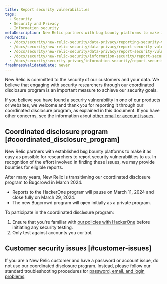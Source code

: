 ```yaml
---
title: Report security vulnerabilities
tags:
  - Security
  - Security and Privacy
  - Information security
metaDescription: New Relic partners with bug bounty platforms to make it as easy as possible for researchers to report security vulnerabilities to us.
redirects:
  - /docs/security/new-relic-security/data-privacy/reporting-security-vulnerabilities
  - /docs/security/new-relic-security/data-privacy/report-security-vulnerabilities
  - /docs/security/new-relic-security/data-privacy/report-security-vulnerabilities-hackerone
  - /docs/security/new-relic-security/information-security/report-security-vulnerabilities-hackerone
  - /docs/security/security-privacy/information-security/report-security-vulnerabilities-hackerone
freshnessValidatedDate: never
---
```


New Relic is committed to the security of our customers and your data. We believe that engaging with security researchers through our coordinated disclosure program is an important measure to achieve our security goals.

If you believe you have found a security vulnerability in one of our products or websites, we welcome and thank you for reporting it through our coordinated disclosure program, as explained in this document. If you have other concerns, see the information about [other email or account issues](#customer-issues).

## Coordinated disclosure program [#coordinated_disclosure_program]

New Relic partners with established bug bounty platforms to make it as easy as possible for researchers to report security vulnerabilities to us. In recognition of the effort involved in finding these issues, we may provide bounties for eligible reports. 

After many years, New Relic is transitioning our coordinated disclosure program to Bugcrowd in March 2024. 
* Reports to the HackerOne program will pause on March 11, 2024 and close fully on March 29, 2024. 
* The new Bugcrowd program will open initially as a private program.

To participate in the coordinated disclosure program:

1. Ensure that you're familiar with [our policies with HackerOne](https://hackerone.com/newrelic) before initiating any security testing.
2. Only test against accounts you control.

## Customer security issues [#customer-issues]

If you are a New Relic customer and have a password or account issue, do not use our coordinated disclosure program. Instead, please follow our standard troubleshooting procedures for [password, email, and login problems](/docs/accounts/accounts-billing/account-setup/troubleshoot-new-relics-password-email-address-login-problems).
